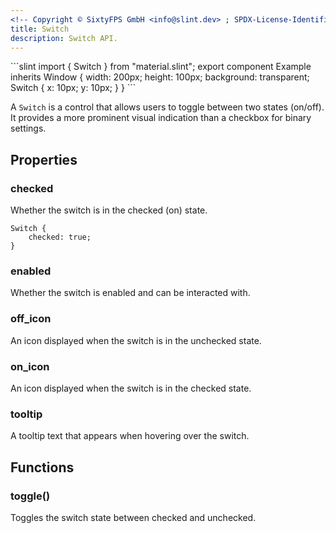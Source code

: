```yaml
---
<!-- Copyright © SixtyFPS GmbH <info@slint.dev> ; SPDX-License-Identifier: MIT -->
title: Switch
description: Switch API.
---
```



<CodeSnippetMD imagePath="" imageWidth="0" imageHeight="0" imageAlt="">
```slint
import { Switch } from "material.slint";
export component Example inherits Window {
    width: 200px;
    height: 100px;
    background: transparent;
    Switch {
        x: 10px;
        y: 10px;
    }
}
```
</CodeSnippetMD>

A `Switch` is a control that allows users to toggle between two states (on/off). It provides a more prominent visual indication than a checkbox for binary settings.

## Properties

### checked
<SlintProperty propName="checked" typeName="bool" propertyVisibility="in-out">
Whether the switch is in the checked (on) state.

```slint "checked: true;"
Switch {
    checked: true;
}
```
</SlintProperty>

### enabled
<SlintProperty propName="enabled" typeName="bool" defaultValue="true">
Whether the switch is enabled and can be interacted with.
</SlintProperty>

### off_icon
<SlintProperty propName="off_icon" typeName="image">
An icon displayed when the switch is in the unchecked state.
</SlintProperty>

### on_icon
<SlintProperty propName="on_icon" typeName="image">
An icon displayed when the switch is in the checked state.
</SlintProperty>

### tooltip
<SlintProperty propName="tooltip" typeName="string">
A tooltip text that appears when hovering over the switch.
</SlintProperty>

## Functions

### toggle()
Toggles the switch state between checked and unchecked.